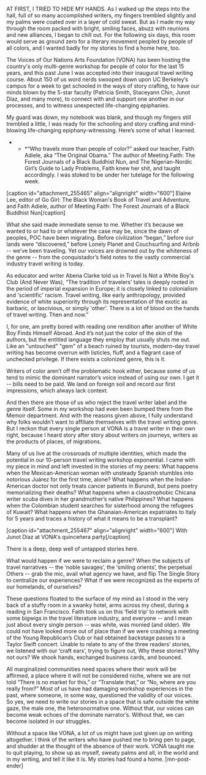 

AT FIRST, I TRIED TO HIDE MY HANDS. As I walked up the steps into the hall, full of so many accomplished writers, my fingers trembled slightly and my palms were coated over in a layer of cold sweat. But as I made my way through the room packed with bright, smiling faces, abuzz with reunions and new alliances, I began to chill out. For the following six days, this room would serve as ground zero for a literary movement peopled by people of all colors, and I wanted badly for my stories to find a home here, too.

The Voices of Our Nations Arts Foundation (VONA) has been hosting the country's only multi-genre workshop for people of color for the last 15 years, and this past June I was accepted into their inaugural travel writing course. About 150 of us word nerds swooped down upon UC Berkeley’s campus for a week to get schooled in the ways of story crafting, to have our minds blown by the 5-star faculty (Patricia Smith, Staceyann Chin, Junot Díaz, and many more), to connect with and support one another in our processes, and to witness unexpected life-changing epiphanies.

My guard was down, my notebook was blank, and though my fingers still trembled a little, I was ready for the schooling and story crafting and mind-blowing life-changing epiphany-witnessing. Here’s some of what I learned.

* * *“Who travels more than people of color?” asked our teacher, Faith Adiele, aka “The Original Obama.” The author of Meeting Faith: The Forest Journals of a Black Buddhist Nun, and The Nigerian-Nordic Girl’s Guide to Lady Problems, Faith knew her shit, and taught accordingly. I was stoked to be under her tutelage for the following week.

[caption id="attachment_255465" align="alignright" width="600"] Elaine Lee, editor of Go Girl: The Black Woman's Book of Travel and Adventure, and Faith Adiele, author of Meeting Faith: The Forest Journals of a Black Buddhist Nun[/caption]

What she said made immediate sense to me. Whether it’s because we wanted to or had to or whatever the case may be, since the dawn of peoples, POC have been migrating. Before civilization “began,” before our lands were “discovered,” before Lonely Planet and Couchsurfing and Airbnb -- we’ve been traveling. Yet our voices are drowned out by the whiteness of the genre -- from the conquistador’s field notes to the vastly commercial industry travel writing is today.

As educator and writer Abena Clarke told us in Travel Is Not a White Boy's Club (And Never Was), “The tradition of travelers' tales is deeply rooted in the period of imperial expansion in Europe; it is closely linked to colonialism and 'scientific' racism. Travel writing, like early anthropology, provided evidence of white superiority through its representation of the exotic as barbaric, or lascivious, or simply 'other'. There is a lot of blood on the hands of travel writing. Then and now.”

I, for one, am pretty bored with reading one rendition after another of White Boy Finds Himself Abroad. And it’s not just the color of the skin of the authors, but the entitled language they employ that usually shuts me out. Like an "untouched" "gem" of a beach ruined by tourists, modern-day travel writing has become overrun with listicles, fluff, and a flagrant case of unchecked privilege. If there exists a colonized genre, this is it.

Writers of color aren’t off the problematic hook either, because some of us tend to mimic the dominant narrator’s voice instead of using our own. I get it -- bills need to be paid. We land on foreign soil and record our first impressions, which always lack context.

And then there are those of us who reject the travel writer label and the genre itself. Some in my workshop had even been bumped there from the Memoir department. And with the reasons given above, I fully understand why folks wouldn’t want to affiliate themselves with the travel writing genre. But I reckon that every single person at VONA is a travel writer in their own right, because I heard story after story about writers on journeys, writers as the products of places, of migrations.

Many of us live at the crossroads of multiple identities, which made the potential in our 10-person travel writing workshop exponential. I came with my piece in mind and left invested in the stories of my peers: What happens when the Mexican-American woman with unsteady Spanish stumbles into notorious Juárez for the first time, alone? What happens when the Indian-American doctor not only treats cancer patients in Burundi, but pens poetry memorializing their deaths? What happens when a claustrophobic Chicana writer scuba dives in her grandmother’s native Philippines? What happens when the Colombian student searches for sisterhood among the refugees of Kuwait? What happens when the Ghanaian-American expatriates to Italy for 5 years and traces a history of what it means to be a transplant?

[caption id="attachment_255467" align="alignright" width="600"] With Junot Díaz at VONA's quinceñera party[/caption]

There is a deep, deep well of untapped stories here.

What would happen if we were to reclaim a genre? When the subjects of travel narratives -- the ‘noble savages’, the ‘smiling orients’, the perpetual Others -- grab the mic, avail what agency we have, and flip The Single Story to centralize our experiences? What if we were recognized as the experts of our homelands, of ourselves?

These questions floated to the surface of my mind as I stood in the very back of a stuffy room in a swanky hotel, arms across my chest, during a reading in San Francisco. Faith took us on this ‘field trip’ to network with some bigwigs in the travel literature industry, and everyone -- and I mean just about every single person -- was white, was monied (and older). We could not have looked more out of place than if we were crashing a meeting of the Young Republican’s Club or had obtained backstage passes to a Taylor Swift concert. Unable to relate to any of the three readers’ stories, we listened with our ‘craft ears’, trying to figure out, Why these stories? Why not ours? We shook hands, exchanged business cards, and bounced.

All marginalized communities need spaces where their work will be affirmed, a place where it will not be considered niche, where we are not told “There is no market for this,” or “Translate that,” or “No, where are you really from?” Most of us have had damaging workshop experiences in the past, where someone, in some way, questioned the validity of our voices. So yes, we need to write our stories in a space that is safe outside the white gaze, the male one, the heteronormative one. Without that, our voices can become weak echoes of the dominate narrator’s. Without that, we can become isolated in our struggles.

Without a space like VONA, a lot of us might have just given up on writing altogether. I think of the writers who have pushed me to bring pen to page, and shudder at the thought of the absence of their work. VONA taught me to quit playing, to show up as myself, sweaty palms and all, in the world and in my writing, and tell it like it is. My stories had found a home. [mn-post-ender]
